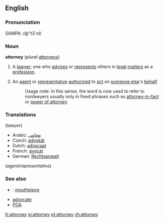 ==English==

===Pronunciation===
SAMPA: /@"t3`nI/

===Noun===
'''attorney''' (''plural'' [[attorneys]])

# {{law}} A [[lawyer]]; one who [[advise]]s or [[represent]]s others in [[legal]] [[matter]]s as a [[profession]].
#An [[agent]] or [[representative]] [[authorize]]d to [[act]] on [[someone else]]'s [[behalf]].
#:Usage note:  In this sense, the word is now used to refer to nonlawyers usually only in fixed phrases such as [[attorney-in-fact]] or [[power of attorney]].

===Translations===
(''lawyer'')

*Arabic: [[محامى]]
*Czech: [[advokát]]
*Dutch: [[advocaat]]
*French: [[avocat]]
*German: [[Rechtsanwalt]]
(''agent/representative'')

===See also===
*{{slang}}: [[mouthpiece]]
*[[advocate]]
*[[POA]]

[[fr:attorney]]
[[io:attorney]]
[[pt:attorney]]
[[zh:attorney]]